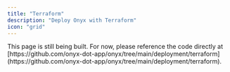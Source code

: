 ```yaml
---
title: "Terraform"
description: "Deploy Onyx with Terraform"
icon: "grid"
---
```


<Info>
This page is still being built. For now, please reference the code directly at [https://github.com/onyx-dot-app/onyx/tree/main/deployment/terraform](https://github.com/onyx-dot-app/onyx/tree/main/deployment/terraform).
</Info>
